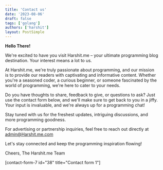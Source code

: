 ```yaml
---
title: 'Contact us'
date: '2023-08-06'
draft: false
tags: ['golang']
authors: ['harshit']
layout: PostSimple
---
```


**Hello There!**

We're excited to have you visit Harshit.me – your ultimate programming blog destination. Your interest means a lot to us.

At Harshit.me, we're truly passionate about programming, and our mission is to provide our readers with captivating and informative content. Whether you're a seasoned coder, a curious beginner, or someone fascinated by the world of programming, we're here to cater to your needs.

Do you have thoughts to share, feedback to give, or questions to ask? Just use the contact form below, and we'll make sure to get back to you in a jiffy. Your input is invaluable, and we're always up for a programming chat!

Stay tuned with us for the freshest updates, intriguing discussions, and more programming goodness.

For advertising or partnership inquiries, feel free to reach out directly at admin@Harshit.me.com

Let's stay connected and keep the programming inspiration flowing!

Cheers, The Harshit.me Team

\[contact-form-7 id="38" title="Contact form 1"\]
